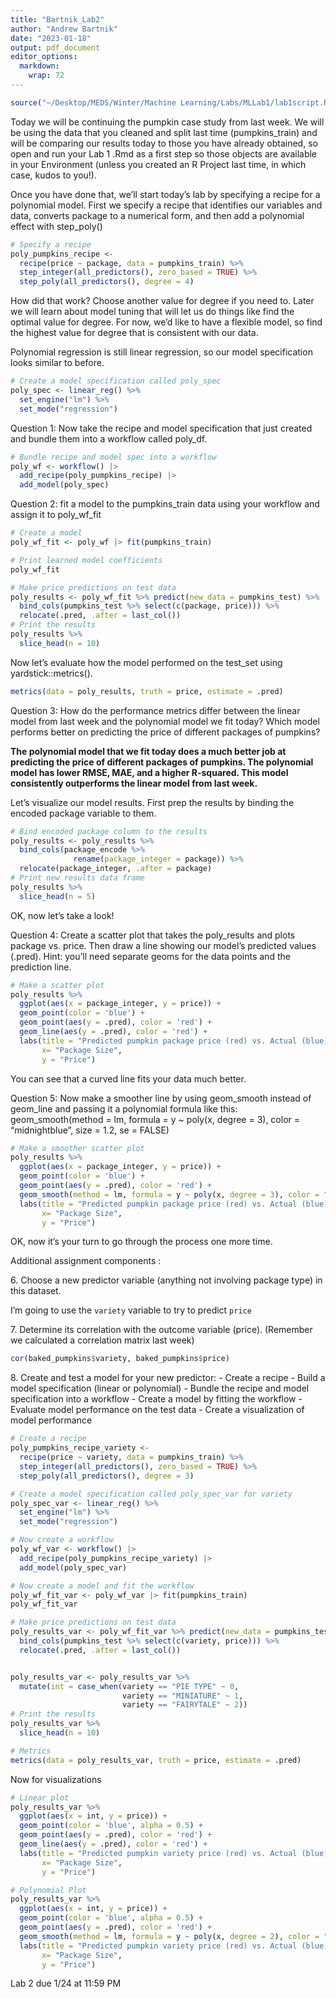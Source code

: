 ```yaml
---
title: "Bartnik_Lab2"
author: "Andrew Bartnik"
date: "2023-01-18"
output: pdf_document
editor_options: 
  markdown: 
    wrap: 72
---
```


```r
source("~/Desktop/MEDS/Winter/Machine Learning/Labs/MLLab1/lab1script.R")
```

Today we will be continuing the pumpkin case study from last week. We
will be using the data that you cleaned and split last time
(pumpkins_train) and will be comparing our results today to those you
have already obtained, so open and run your Lab 1 .Rmd as a first step
so those objects are available in your Environment (unless you created
an R Project last time, in which case, kudos to you!).

Once you have done that, we'll start today's lab by specifying a recipe
for a polynomial model. First we specify a recipe that identifies our
variables and data, converts package to a numerical form, and then add a
polynomial effect with step_poly()

```r
# Specify a recipe
poly_pumpkins_recipe <-
  recipe(price ~ package, data = pumpkins_train) %>%
  step_integer(all_predictors(), zero_based = TRUE) %>% 
  step_poly(all_predictors(), degree = 4)
```

How did that work? Choose another value for degree if you need to. Later
we will learn about model tuning that will let us do things like find
the optimal value for degree. For now, we'd like to have a flexible
model, so find the highest value for degree that is consistent with our
data.

Polynomial regression is still linear regression, so our model
specification looks similar to before.

```r
# Create a model specification called poly_spec
poly_spec <- linear_reg() %>% 
  set_engine("lm") %>% 
  set_mode("regression")
```

Question 1: Now take the recipe and model specification that just
created and bundle them into a workflow called poly_df.

```r
# Bundle recipe and model spec into a workflow
poly_wf <- workflow() |> 
  add_recipe(poly_pumpkins_recipe) |> 
  add_model(poly_spec)
```

Question 2: fit a model to the pumpkins_train data using your workflow
and assign it to poly_wf_fit

```r
# Create a model
poly_wf_fit <- poly_wf |> fit(pumpkins_train)
```

```r
# Print learned model coefficients
poly_wf_fit
```

```r
# Make price predictions on test data
poly_results <- poly_wf_fit %>% predict(new_data = pumpkins_test) %>% 
  bind_cols(pumpkins_test %>% select(c(package, price))) %>% 
  relocate(.pred, .after = last_col())
# Print the results
poly_results %>% 
  slice_head(n = 10)
```

Now let's evaluate how the model performed on the test_set using
yardstick::metrics().

```r
metrics(data = poly_results, truth = price, estimate = .pred)
```

Question 3: How do the performance metrics differ between the linear
model from last week and the polynomial model we fit today? Which model
performs better on predicting the price of different packages of
pumpkins?

**The polynomial model that we fit today does a much better job at
predicting the price of different packages of pumpkins. The polynomial
model has lower RMSE, MAE, and a higher R-squared. This model
consistently outperforms the linear model from last week.**

Let's visualize our model results. First prep the results by binding the
encoded package variable to them.

```r
# Bind encoded package column to the results
poly_results <- poly_results %>% 
  bind_cols(package_encode %>% 
              rename(package_integer = package)) %>% 
  relocate(package_integer, .after = package)
# Print new results data frame
poly_results %>% 
  slice_head(n = 5)
```

OK, now let's take a look!

Question 4: Create a scatter plot that takes the poly_results and plots
package vs. price. Then draw a line showing our model's predicted values
(.pred). Hint: you'll need separate geoms for the data points and the
prediction line.

```r
# Make a scatter plot
poly_results %>% 
  ggplot(aes(x = package_integer, y = price)) + 
  geom_point(color = 'blue') + 
  geom_point(aes(y = .pred), color = 'red') +
  geom_line(aes(y = .pred), color = 'red') + 
  labs(title = "Predicted pumpkin package price (red) vs. Actual (blue)", 
       x= "Package Size",
       y = "Price")
```

You can see that a curved line fits your data much better.

Question 5: Now make a smoother line by using geom_smooth instead of
geom_line and passing it a polynomial formula like this:
geom_smooth(method = lm, formula = y \~ poly(x, degree = 3), color =
"midnightblue", size = 1.2, se = FALSE)

```r
# Make a smoother scatter plot 
poly_results %>% 
  ggplot(aes(x = package_integer, y = price)) + 
  geom_point(color = 'blue') + 
  geom_point(aes(y = .pred), color = 'red') +
  geom_smooth(method = lm, formula = y ~ poly(x, degree = 3), color = "red", size = 1.2, se = FALSE) + 
  labs(title = "Predicted pumpkin package price (red) vs. Actual (blue)", 
       x= "Package Size",
       y = "Price")
```

OK, now it's your turn to go through the process one more time.

Additional assignment components :

6\. Choose a new predictor variable (anything not involving package
type) in this dataset.

I'm going to use the `variety` variable to try to predict `price`

7\. Determine its correlation with the outcome variable (price).
(Remember we calculated a correlation matrix last week)

```r
cor(baked_pumpkins$variety, baked_pumpkins$price)
```

8\. Create and test a model for your new predictor: - Create a recipe -
Build a model specification (linear or polynomial) - Bundle the recipe
and model specification into a workflow - Create a model by fitting the
workflow - Evaluate model performance on the test data - Create a
visualization of model performance

```r
# Create a recipe
poly_pumpkins_recipe_variety <-
  recipe(price ~ variety, data = pumpkins_train) %>%
  step_integer(all_predictors(), zero_based = TRUE) %>% 
  step_poly(all_predictors(), degree = 3)

# Create a model specification called poly_spec_var for variety
poly_spec_var <- linear_reg() %>% 
  set_engine("lm") %>% 
  set_mode("regression")

# Now create a workflow
poly_wf_var <- workflow() |> 
  add_recipe(poly_pumpkins_recipe_variety) |> 
  add_model(poly_spec_var)

# Now create a model and fit the workflow
poly_wf_fit_var <- poly_wf_var |> fit(pumpkins_train)
poly_wf_fit_var

# Make price predictions on test data
poly_results_var <- poly_wf_fit_var %>% predict(new_data = pumpkins_test) %>% 
  bind_cols(pumpkins_test %>% select(c(variety, price))) %>% 
  relocate(.pred, .after = last_col())


poly_results_var <- poly_results_var %>% 
  mutate(int = case_when(variety == "PIE TYPE" ~ 0,
                         variety == "MINIATURE" ~ 1,
                         variety == "FAIRYTALE" ~ 2))
# Print the results
poly_results_var %>% 
  slice_head(n = 10)

# Metrics
metrics(data = poly_results_var, truth = price, estimate = .pred)

```

Now for visualizations

```r
# Linear plot
poly_results_var %>% 
  ggplot(aes(x = int, y = price)) + 
  geom_point(color = 'blue', alpha = 0.5) + 
  geom_point(aes(y = .pred), color = 'red') +
  geom_line(aes(y = .pred), color = 'red') + 
  labs(title = "Predicted pumpkin variety price (red) vs. Actual (blue) (Linear)", 
       x= "Package Size",
       y = "Price")

# Polynomial Plot
poly_results_var %>% 
  ggplot(aes(x = int, y = price)) + 
  geom_point(color = 'blue', alpha = 0.5) + 
  geom_point(aes(y = .pred), color = 'red') +
  geom_smooth(method = lm, formula = y ~ poly(x, degree = 2), color = "red", size = 1.2, se = FALSE) + 
  labs(title = "Predicted pumpkin variety price (red) vs. Actual (blue) (Polynomial)", 
       x= "Package Size",
       y = "Price")
```

Lab 2 due 1/24 at 11:59 PM
